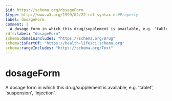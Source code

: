 ```yaml
---
$id: https://schema.org/dosageForm
$type: http://www.w3.org/1999/02/22-rdf-syntax-ns#Property
label: dosageForm
comment: |
  A dosage form in which this drug/supplement is available, e.g. 'tablet', 'suspension', 'injection'.
rdfs:label: "dosageForm"
schema:domainIncludes: "https://schema.org/Drug"
schema:isPartOf: "https://health-lifesci.schema.org"
schema:rangeIncludes: "https://schema.org/Text"
---
```


# dosageForm

A dosage form in which this drug/supplement is available, e.g. 'tablet', 'suspension', 'injection'.

